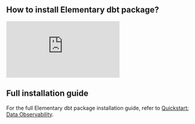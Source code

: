 ## How to install Elementary dbt package?

<Frame>
  <iframe
    src="https://www.loom.com/embed/5cf1aaa0708f43a993f8a2945473c7ac"
    frameborder="0"
    webkitAllowFullScreen
    mozAllowFullScreen
    allowfullscreen
    className="w-full"
    style={{ height: "16rem" }}
  ></iframe>
</Frame>

## Full installation guide

For the full Elementary dbt package installation guide, refer to [Quickstart: Data Observability](/quickstart).
